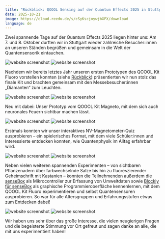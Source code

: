 ```yaml
---
title: "Rückblick: QOOOL Sensing auf der Quantum Effects 2025 in Stuttgart"
date: 2025-10-21
image: https://cloud.reedu.de/s/cSyKscjoywjbXPX/download
language: de
---
```


Zwei spannende Tage auf der Quantum Effects 2025 liegen hinter uns: Am 7. und 8. Oktober durften wir in Stuttgart wieder zahlreiche Besucher:innen an unseren Ständen begrüßen und gemeinsam in die Welt der Quantensensorik eintauchen.

![website screenshot](https://cloud.reedu.de/s/ci5YJRdo5JTA9Y6/download)
![website screenshot](https://cloud.reedu.de/s/rAQ8t6cZ99H75bK/download)

Nachdem wir bereits letztes Jahr unseren ersten Prototypen des QOOOL Kit Fluoro vorstellen konnten (siehe [Rückblick](https://qoool-sensing.org/de/news/11-Recap-Quantum-Effects)) präsentierten wir nun stolz das finale Kit und brachten gemeinsam mit den Messebesucher:innen „Diamanten“ zum Leuchten.

![website screenshot](https://cloud.reedu.de/s/g6E6MwraFjckXkH/download)
![website screenshot](https://cloud.reedu.de/s/BRPDgLxJYHFbXpW/download)

Neu mit dabei: Unser Prototyp vom QOOOL Kit Magneto, mit dem sich auch neuronales Feuern sichtbar machen lässt.

![website screenshot](https://cloud.reedu.de/s/Zof2MiSwQPM96fS/download)
![website screenshot](https://cloud.reedu.de/s/cwfgSLBBCnkpBfk/download)

Erstmals konnten wir unser interaktives NV-Magnetometer-Quiz ausprobieren – ein spielerisches Format, mit dem viele Schüler:innen und Interessierte entdecken konnten, wie Quantenphysik im Alltag erfahrbar wird.

![website screenshot](https://cloud.reedu.de/s/YnSLw3GWBsTYQ6a/download)
![website screenshot](https://cloud.reedu.de/s/myq2bzMZ36WBqPc/download)

Neben vielen weiteren spannenden Experimenten – von sichtbaren Pflanzenadern über farbwechselnde Salze bis hin zu fluoreszierender Geheimschrift mit Kastanien – konnten die Teilnehmenden außerdem die [senseBox](https://sensebox.de/) als Mikrocontroller zur Erfassung von Umweltdaten sowie [Blockly für senseBox](https://blockly.sensebox.de/) als graphische Programmieroberfläche kennenlernen, mit dem QOOOL Kit Fluoro experimentieren und selbst Quantensensoren ausprobieren. So war für alle Altersgruppen und Erfahrungsstufen etwas zum Entdecken dabei!

![website screenshot](https://cloud.reedu.de/s/KCkMfzdX2rmtmSK/download)
![website screenshot](https://cloud.reedu.de/s/9eTaSBEWMWw4YMA/download)

Wir haben uns sehr über das große Interesse, die vielen neugierigen Fragen und die begeisterte Stimmung vor Ort gefreut und sagen danke an alle, die mit uns experimentiert haben!


